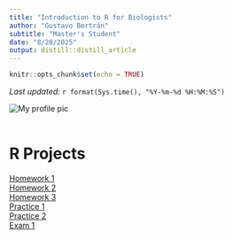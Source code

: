 ```yaml
---
title: "Introduction to R for Biologists"
author: "Gustavo Bertrán"
subtitle: "Master's Student"
date: "8/28/2025"
output: distill::distill_article
---
```


```r
knitr::opts_chunk$set(echo = TRUE)
```
*Last updated:* `r format(Sys.time(), "%Y-%m-%d %H:%M:%S")`  



![My profile pic](C:/Users/gbert/OneDrive/Documents/Intro R/Profile_Pic.jpg)<br><br> 

# R Projects

[Homework 1](assignments/homework1/project1.html)  
[Homework 2](assignments/homework1/project-2.html)  
[Homework 3](assignments/homework1/project3.html)  
[Practice 1](assignments/Practice1.html)  
[Practice 2](assignments/Practice2.html)  
[Exam 1](assignments/MidTerm.html)  

